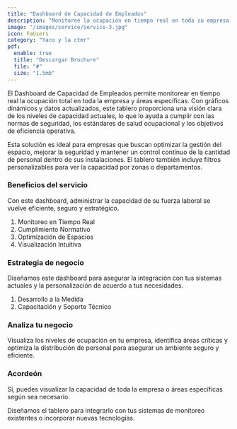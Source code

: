 ```yaml
---
title: "Dashboard de Capacidad de Empleados"
description: "Monitoree la ocupación en tiempo real en toda su empresa y por áreas específicas."
image: "/images/service/service-3.jpg"
icon: FaUsers
category: "Yaco y la ctmr"
pdf:
  enable: true
  title: "Descargar Brochure"
  file: "#"
  size: "1.5mb"
---
```


El Dashboard de Capacidad de Empleados permite monitorear en tiempo real la ocupación total en toda la empresa y áreas específicas. Con gráficos dinámicos y datos actualizados, este tablero proporciona una visión clara de los niveles de capacidad actuales, lo que lo ayuda a cumplir con las normas de seguridad, los estándares de salud ocupacional y los objetivos de eficiencia operativa.

Esta solución es ideal para empresas que buscan optimizar la gestión del espacio, mejorar la seguridad y mantener un control continuo de la cantidad de personal dentro de sus instalaciones. El tablero también incluye filtros personalizables para ver la capacidad por zonas o departamentos.

### Beneficios del servicio

Con este dashboard, administrar la capacidad de su fuerza laboral se vuelve eficiente, seguro y estratégico.

1. Monitoreo en Tiempo Real
2. Cumplimiento Normativo
3. Optimización de Espacios
4. Visualización Intuitiva

### Estrategia de negocio

Diseñamos este dashboard para asegurar la integración con tus sistemas actuales y la personalización de acuerdo a tus necesidades.

1. Desarrollo a la Medida
2. Capacitación y Soporte Técnico

### Analiza tu negocio

Visualiza los niveles de ocupación en tu empresa, identifica áreas críticas y optimiza la distribución de personal para asegurar un ambiente seguro y eficiente.

### Acordeón

<Accordion client:load title="¿Puedo filtrar por áreas específicas?">  

Sí, puedes visualizar la capacidad de toda la empresa o áreas específicas según sea necesario. 

</Accordion>  

<Accordion client:load title="¿Es compatible con sistemas existentes?">  

Diseñamos el tablero para integrarlo con tus sistemas de monitoreo existentes o incorporar nuevas tecnologías.

</Accordion>
